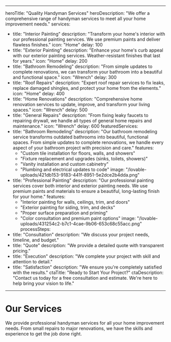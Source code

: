 
---
heroTitle: "Quality Handyman Services"
heroDescription: "We offer a comprehensive range of handyman services to meet all your home improvement needs."
services:
  - title: "Interior Painting"
    description: "Transform your home's interior with our professional painting services. We use premium paints and deliver flawless finishes."
    icon: "Home"
    delay: 100
  - title: "Exterior Painting"
    description: "Enhance your home's curb appeal with our exterior painting services. Weather-resistant finishes that last for years."
    icon: "Home"
    delay: 200
  - title: "Bathroom Remodeling"
    description: "From simple updates to complete renovations, we can transform your bathroom into a beautiful and functional space."
    icon: "Wrench"
    delay: 300
  - title: "Roof Repairs"
    description: "Expert roof repair services to fix leaks, replace damaged shingles, and protect your home from the elements."
    icon: "Home"
    delay: 400
  - title: "Home Renovations"
    description: "Comprehensive home renovation services to update, improve, and transform your living spaces."
    icon: "Wrench"
    delay: 500
  - title: "General Repairs"
    description: "From fixing leaky faucets to repairing drywall, we handle all types of general home repairs and maintenance."
    icon: "Wrench"
    delay: 600
featuredServices:
  - title: "Bathroom Remodeling"
    description: "Our bathroom remodeling service transforms outdated bathrooms into beautiful, functional spaces. From simple updates to complete renovations, we handle every aspect of your bathroom project with precision and care."
    features:
      - "Custom tile installation for floors, walls, and showers"
      - "Fixture replacement and upgrades (sinks, toilets, showers)"
      - "Vanity installation and custom cabinetry"
      - "Plumbing and electrical updates to code"
    image: "/lovable-uploads/421db153-9183-441f-8951-5e2dce2b4dda.png"
  - title: "Professional Painting"
    description: "Our professional painting services cover both interior and exterior painting needs. We use premium paints and materials to ensure a beautiful, long-lasting finish for your home."
    features:
      - "Interior painting for walls, ceilings, trim, and doors"
      - "Exterior painting for siding, trim, and decks"
      - "Proper surface preparation and priming"
      - "Color consultation and premium paint options"
    image: "/lovable-uploads/431254c2-b7c1-4cae-9b06-653c68c55acc.png"
processSteps:
  - title: "Consultation"
    description: "We discuss your project needs, timeline, and budget."
  - title: "Quote"
    description: "We provide a detailed quote with transparent pricing."
  - title: "Execution"
    description: "We complete your project with skill and attention to detail."
  - title: "Satisfaction"
    description: "We ensure you're completely satisfied with the results."
ctaTitle: "Ready to Start Your Project?"
ctaDescription: "Contact us today for a free consultation and estimate. We're here to help bring your vision to life."
---

# Our Services

We provide professional handyman services for all your home improvement needs.
From small repairs to major renovations, we have the skills and experience to get the job done right.
